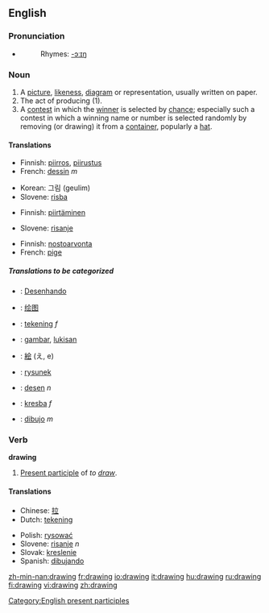 ==English==

===Pronunciation===
*{{audio|en-us-drawing.ogg|Audio (US)}}
*:Rhymes: [[Rhymes:English:-ɔːɪŋ|-ɔːɪŋ]]

=== Noun ===
{{en-noun}}

#A [[picture]], [[likeness]], [[diagram]] or representation, usually written on paper.
#The act of producing (1).
#A [[contest]] in which the [[winner]] is selected by [[chance]]; especially such a contest in which a winning name or number is selected randomly by removing (or drawing) it from a [[container]], popularly a [[hat]].

==== Translations ====
{{trans-top|A picture, likeness, diagram or representation, usually written on paper}}
*Finnish: [[piirros]], [[piirustus]]
*French: [[dessin]] ''m''
{{trans-mid}}
*Korean: 그림 (geulim)
*Slovene: [[risba]] {{f}}
{{trans-bottom}}

{{trans-top|The act of producing (1)}}
*Finnish: [[piirtäminen]]
{{trans-mid}}
*Slovene: [[risanje]] {{n}}
{{trans-bottom}}

{{trans-top|A contest in which the winner is selected by chance}}
*Finnish: [[nostoarvonta]]
*French: [[pige]] {{f}}
{{trans-mid}}
{{trans-bottom}}

=====Translations to be categorized=====
{{checktrans}}
{{top}}
*{{ttbc|Portuguese}}: [[Desenhando]]
*{{ttbc|Chinese}}: [[绘图]]
*{{ttbc|Dutch}}: [[tekening]] ''f''
*{{ttbc|Indonesian}}: [[gambar]], [[lukis|lukisan]]
*{{ttbc|Japanese}}: [[絵]] (え, e)
{{mid}}
*{{ttbc|Polish}}: [[rysunek]]
*{{ttbc|Romanian}}: [[desen]] ''n''
*{{ttbc|Slovak}}: [[kresba]] ''f''
*{{ttbc|Spanish}}: [[dibujo]] ''m''
{{bottom}}

===Verb===
'''drawing'''

# [[Present participle]] of ''to [[draw]]''.

[[Category:English present participles]]


==== Translations ====
{{top}}
*Chinese: [[拉]]
*Dutch: [[tekening]]
{{mid}}
*Polish: [[rysować]]
*Slovene: [[risanje]] ''n''
*Slovak: [[kreslenie]]
*Spanish: [[dibujando]]
{{bottom}}

[[zh-min-nan:drawing]]
[[fr:drawing]]
[[io:drawing]]
[[it:drawing]]
[[hu:drawing]]
[[ru:drawing]]
[[fi:drawing]]
[[vi:drawing]]
[[zh:drawing]]